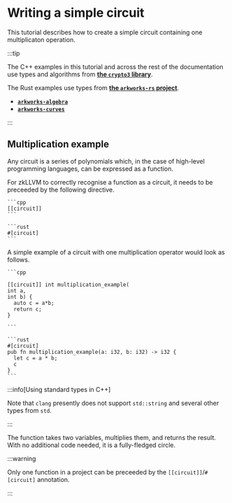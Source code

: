 
# Writing a simple circuit

This tutorial describes how to create a simple circuit containing one multiplicaton operation.

:::tip

The C++ examples in this tutorial and across the rest of the documentation use types and algorithms from [**the `crypto3` library**](https://github.com/NilFoundation/crypto3).

The Rust examples use types from [**the `arkworks-rs` project**](https://github.com/arkworks-rs).

- [**`arkworks-algebra`**](https://github.com/NilFoundation/arkworks-algebra.git)
- [**`arkworks-curves`**](https://github.com/NilFoundation/arkworks-curves.git)

:::

## Multiplication example

Any circuit is a series of polynomials which, in the case of high-level programming languages, can be expressed as a function.

For zkLLVM to correctly recognise a function as a circuit, it needs to be preceeded by the following directive.

<Tabs groupId='language'>
  <TabItem value='cpp' label='C++'>

    ```cpp
    [[circuit]]
    ```

  </TabItem>

  <TabItem value='rust' label='Rust'>

    ```rust
    #[circuit]
    ```

  </TabItem>
</Tabs>

A simple example of a circuit with one multiplication operator would look as follows.

<Tabs groupId='language'>
  <TabItem value='cpp' label='C++'>

    ```cpp

    [[circuit]] int multiplication_example(
    int a,
    int b) {
      auto c = a*b;
      return c;
    }

    ```

  </TabItem>

  <TabItem value='rust' label='Rust'>

    ```rust
    #[circuit]
    pub fn multiplication_example(a: i32, b: i32) -> i32 {
      let c = a * b;
      c
    }
    ```

  </TabItem>
</Tabs>

:::info[Using standard types in C++]

Note that `clang` presently does not support `std::string` and several other types from `std`.

:::

The function takes two variables, multiplies them, and returns the result. With no additional code needed, it is a fully-fledged circle.

:::warning

Only one function in a project can be preceeded by the `[[circuit]]`/`#[circuit]` annotation.

:::

